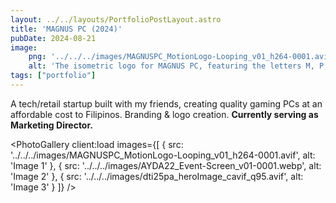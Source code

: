 ```yaml
---
layout: ../../layouts/PortfolioPostLayout.astro
title: 'MAGNUS PC (2024)'
pubDate: 2024-08-21
image:
    png: '../../../images/MAGNUSPC_MotionLogo-Looping_v01_h264-0001.avif'
    alt: 'The isometric logo for MAGNUS PC, featuring the letters M, P, and C arranged as faces of a purple cube. The logo is set against a white background with a subtle grid pattern.'
tags: ["portfolio"]
---
```


A tech/retail startup built with my friends, creating quality gaming PCs at an affordable cost to Filipinos. Branding & logo creation. **Currently serving as Marketing Director.**


<VideoPlayer src="../../../videos/MAGNUSPC_MotionLogo-Looping_v01_h264.mp4" />

<PhotoGallery client:load images={[
    { src: '../../../images/MAGNUSPC_MotionLogo-Looping_v01_h264-0001.avif', alt: 'Image 1' },
    { src: '../../../images/AYDA22_Event-Screen_v01-0001.webp', alt: 'Image 2' },
    { src: '../../../images/dti25pa_heroImage_cavif_q95.avif', alt: 'Image 3' }
]} />
